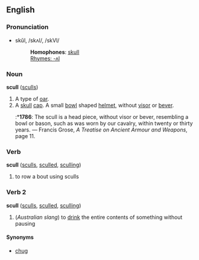 ==English==
===Pronunciation===
*skŭl, /skʌl/, /skVl/
*:'''Homophones''': [[skull]]
*:[[Rhymes:English:-ʌl|Rhymes: -ʌl]]

===Noun===
'''scull''' ([[sculls]])

# A type of [[oar]].
# A [[skull]] [[cap]].  A small [[bowl]] shaped [[helmet]], without [[visor]] or [[bever]].
#:*'''1786''':  The scull is a head piece, without visor or bever, resembling a bowl or bason, such as was worn by our cavalry, within twenty or thirty years. &mdash; Francis Grose, ''A Treatise on Ancient Armour and Weapons'', page 11.

===Verb===
'''scull''' ([[sculls]], [[sculled]], [[sculling]])

# to row a bout using sculls
===Verb 2===
'''scull''' ([[sculls]], [[sculled]], [[sculling]]) 
#(''Australian slang'') to [[drink]] the entire contents of something without pausing
====Synonyms====
*[[chug]]